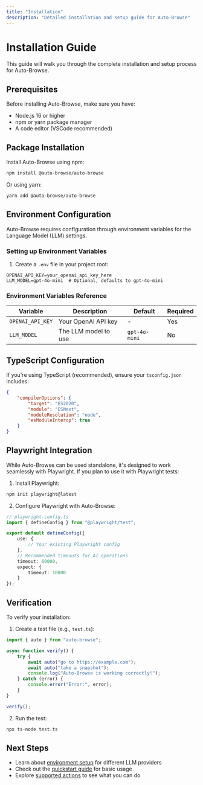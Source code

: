```yaml
---
title: "Installation"
description: "Detailed installation and setup guide for Auto-Browse"
---
```


# Installation Guide

This guide will walk you through the complete installation and setup process for Auto-Browse.

## Prerequisites

Before installing Auto-Browse, make sure you have:

- Node.js 16 or higher
- npm or yarn package manager
- A code editor (VSCode recommended)

## Package Installation

Install Auto-Browse using npm:

```bash
npm install @auto-browse/auto-browse
```

Or using yarn:

```bash
yarn add @auto-browse/auto-browse
```

## Environment Configuration

Auto-Browse requires configuration through environment variables for the Language Model (LLM) settings.

### Setting up Environment Variables

1. Create a `.env` file in your project root:

```env
OPENAI_API_KEY=your_openai_api_key_here
LLM_MODEL=gpt-4o-mini  # Optional, defaults to gpt-4o-mini
```

### Environment Variables Reference

| Variable         | Description          | Default       | Required |
| ---------------- | -------------------- | ------------- | -------- |
| `OPENAI_API_KEY` | Your OpenAI API key  | -             | Yes      |
| `LLM_MODEL`      | The LLM model to use | `gpt-4o-mini` | No       |

## TypeScript Configuration

If you're using TypeScript (recommended), ensure your `tsconfig.json` includes:

```json
{
	"compilerOptions": {
		"target": "ES2020",
		"module": "ESNext",
		"moduleResolution": "node",
		"esModuleInterop": true
	}
}
```

## Playwright Integration

While Auto-Browse can be used standalone, it's designed to work seamlessly with Playwright. If you plan to use it with Playwright tests:

1. Install Playwright:

```bash
npm init playwright@latest
```

2. Configure Playwright with Auto-Browse:

```typescript
// playwright.config.ts
import { defineConfig } from "@playwright/test";

export default defineConfig({
	use: {
		// Your existing Playwright config
	},
	// Recommended timeouts for AI operations
	timeout: 60000,
	expect: {
		timeout: 10000
	}
});
```

## Verification

To verify your installation:

1. Create a test file (e.g., `test.ts`):

```typescript
import { auto } from "auto-browse";

async function verify() {
	try {
		await auto("go to https://example.com");
		await auto("take a snapshot");
		console.log("Auto-Browse is working correctly!");
	} catch (error) {
		console.error("Error:", error);
	}
}

verify();
```

2. Run the test:

```bash
npx ts-node test.ts
```

## Next Steps

- Learn about [environment setup](/environment-setup) for different LLM providers
- Check out the [quickstart guide](/quickstart) for basic usage
- Explore [supported actions](/actions/clicking) to see what you can do
